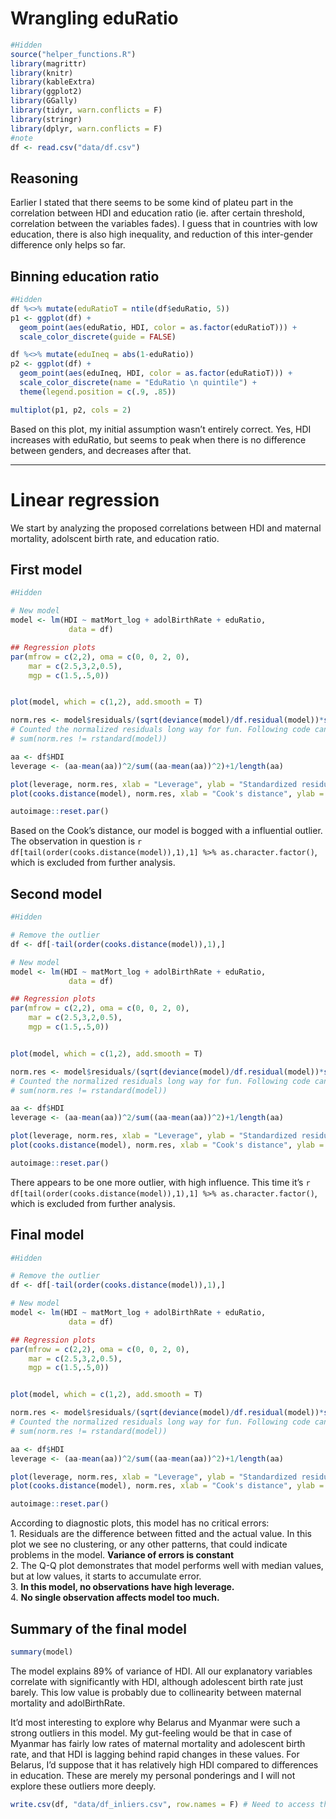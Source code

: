 # Wrangling eduRatio
```r
#Hidden
source("helper_functions.R")
library(magrittr)
library(knitr)
library(kableExtra)
library(ggplot2)
library(GGally)
library(tidyr, warn.conflicts = F)
library(stringr)
library(dplyr, warn.conflicts = F)
#note
df <- read.csv("data/df.csv")
```
## Reasoning
Earlier I stated that there seems to be some kind of plateu part in the correlation between HDI and education ratio (ie. after certain threshold, correlation between the variables fades). I guess that in countries with low education, there is also high inequality, and reduction of this inter-gender difference only helps so far.

## Binning education ratio
```r
#Hidden
df %<>% mutate(eduRatioT = ntile(df$eduRatio, 5))
p1 <- ggplot(df) + 
  geom_point(aes(eduRatio, HDI, color = as.factor(eduRatioT))) +
  scale_color_discrete(guide = FALSE)

df %<>% mutate(eduIneq = abs(1-eduRatio))
p2 <- ggplot(df) + 
  geom_point(aes(eduIneq, HDI, color = as.factor(eduRatioT))) +
  scale_color_discrete(name = "EduRatio \n quintile") +
  theme(legend.position = c(.9, .85))

multiplot(p1, p2, cols = 2)
```

Based on this plot, my initial assumption wasn't entirely correct. Yes, HDI increases with eduRatio, but seems to peak when there is no difference between genders, and decreases after that. 

***

# Linear regression
We start by analyzing the proposed correlations between HDI and maternal mortality, adolscent birth rate, and education ratio. 

## First model
```R
#Hidden

# New model
model <- lm(HDI ~ matMort_log + adolBirthRate + eduRatio, 
             data = df)

## Regression plots
par(mfrow = c(2,2), oma = c(0, 0, 2, 0), 
    mar = c(2.5,3,2,0.5), 
    mgp = c(1.5,.5,0))


plot(model, which = c(1,2), add.smooth = T)

norm.res <- model$residuals/(sqrt(deviance(model)/df.residual(model))*sqrt(1-hatvalues(model)))
# Counted the normalized residuals long way for fun. Following code can be used to check results
# sum(norm.res != rstandard(model))

aa <- df$HDI
leverage <- (aa-mean(aa))^2/sum((aa-mean(aa))^2)+1/length(aa)

plot(leverage, norm.res, xlab = "Leverage", ylab = "Standardized residuals")
plot(cooks.distance(model), norm.res, xlab = "Cook's distance", ylab = "Standardized residuals")
```
```r
autoimage::reset.par()
```

Based on the Cook's distance, our model is bogged with a influential outlier. The observation in question is `r df[tail(order(cooks.distance(model)),1),1] %>% as.character.factor()`, which is excluded from further analysis. 

## Second model
```R
#Hidden

# Remove the outlier
df <- df[-tail(order(cooks.distance(model)),1),]

# New model
model <- lm(HDI ~ matMort_log + adolBirthRate + eduRatio, 
             data = df)

## Regression plots
par(mfrow = c(2,2), oma = c(0, 0, 2, 0), 
    mar = c(2.5,3,2,0.5), 
    mgp = c(1.5,.5,0))


plot(model, which = c(1,2), add.smooth = T)

norm.res <- model$residuals/(sqrt(deviance(model)/df.residual(model))*sqrt(1-hatvalues(model)))
# Counted the normalized residuals long way for fun. Following code can be used to check results
# sum(norm.res != rstandard(model))

aa <- df$HDI
leverage <- (aa-mean(aa))^2/sum((aa-mean(aa))^2)+1/length(aa)

plot(leverage, norm.res, xlab = "Leverage", ylab = "Standardized residuals")
plot(cooks.distance(model), norm.res, xlab = "Cook's distance", ylab = "Standardized residuals")
```
```r
autoimage::reset.par()
```

There appears to be one more outlier, with high influence. This time it's `r df[tail(order(cooks.distance(model)),1),1] %>% as.character.factor()`, which is excluded from further analysis. 

## Final model
```R
#Hidden

# Remove the outlier
df <- df[-tail(order(cooks.distance(model)),1),]

# New model
model <- lm(HDI ~ matMort_log + adolBirthRate + eduRatio, 
             data = df)

## Regression plots
par(mfrow = c(2,2), oma = c(0, 0, 2, 0), 
    mar = c(2.5,3,2,0.5), 
    mgp = c(1.5,.5,0))


plot(model, which = c(1,2), add.smooth = T)

norm.res <- model$residuals/(sqrt(deviance(model)/df.residual(model))*sqrt(1-hatvalues(model)))
# Counted the normalized residuals long way for fun. Following code can be used to check results
# sum(norm.res != rstandard(model))

aa <- df$HDI
leverage <- (aa-mean(aa))^2/sum((aa-mean(aa))^2)+1/length(aa)

plot(leverage, norm.res, xlab = "Leverage", ylab = "Standardized residuals")
plot(cooks.distance(model), norm.res, xlab = "Cook's distance", ylab = "Standardized residuals")
```
```r
autoimage::reset.par()

```
According to diagnostic plots, this model has no critical errors:  
1. Residuals are the difference between fitted and the actual value. In this plot we see no clustering, or any other patterns, that could indicate problems in the model. **Variance of errors is constant**  
2. The Q-Q plot demonstrates that model performs well with median values, but at low values, it starts to accumulate error.  
3.  **In this model, no observations have high leverage.**  
4.  **No single observation affects model too much.**  

## Summary of the final model
```r
summary(model)
```


The model explains 89% of variance of HDI. All our explanatory variables correlate with significantly with HDI, although adolescent birth rate just barely. This low value is probably due to collinearity between maternal mortality and adolBirthRate. 

It'd most interesting to explore why Belarus and Myanmar were such a strong outliers in this model. My gut-feeling would be that in case of Myanmar has fairly low rates of maternal mortality and adolescent birth rate, and that HDI is lagging behind rapid changes in these values. For Belarus, I'd suppose that it has relatively high HDI compared to differences in education. These are merely my personal ponderings and I will not explore these outliers more deeply. 

```r
write.csv(df, "data/df_inliers.csv", row.names = F) # Need to access this dataframe on later .Rmds
```